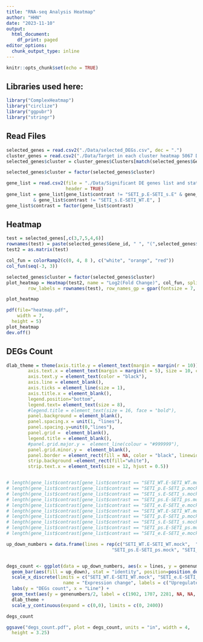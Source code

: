 ```yaml
---
title: "RNA-seq Analysis Heatmap"
author: "HHN"
date: "2023-11-10"
output:
  html_document:
    df_print: paged
editor_options:
  chunk_output_type: inline
---
```


```r
knitr::opts_chunk$set(echo = TRUE)
```

## Libraries used here:

```r
library("ComplexHeatmap")
library("circlize")
library("ggpubr")
library("stringr")
```


## Read Files

```r
selected_genes = read.csv2("./Data/selected_DEGs.csv", dec = ".")
cluster_genes = read.csv2("./Data/Target in each cluster heatmap 5067 DE genes.csv", dec = ".", sep = ",") 
selected_genes$cluster = cluster_genes$Clusters[match(selected_genes$Gene_id, cluster_genes$Targets)]

selected_genes$cluster = factor(selected_genes$cluster)

gene_list = read.csv2(file = "./Data/Significant DE genes list and statistics.csv", sep = ",", dec = ".",
                      header = TRUE)
gene_list = gene_list[gene_list$contrast != "SETI_p.E-SETI_s.E" & gene_list$contrast != "SETI_p.E-SETI_WT.E"
          & gene_list$contrast != "SETI_s.E-SETI_WT.E", ]
gene_list$contrast = factor(gene_list$contrast)
```

## Heatmap

```r
test = selected_genes[,c(3,7,5,4,6)]
rownames(test) = paste(selected_genes$Gene_id, " ", "(",selected_genes$Gene,")", sep = "")
test2 = as.matrix(test)

col_fun = colorRamp2(c(0, 4, 8 ), c("white", "orange", "red"))
col_fun(seq(-3, 3))

selected_genes$cluster = factor(selected_genes$cluster)
plot_heatmap = Heatmap(test2, name = "Log2(Fold Change)", col_fun, split = selected_genes$cluster, rect_gp = gpar(col = "black"), row_gap = unit(1.5, "mm"), show_parent_dend_line = FALSE, row_order = order(as.numeric(gsub("row", "", rownames(test)))),
        row_labels = rownames(test), row_names_gp = gpar(fontsize = 7, fontface = "italic"), show_column_names = TRUE, column_names_rot = -45, column_order = c("SETI", "eds1", "pad4", "sag101", "pad4sag101"), column_labels = c(expression("SETI_wt"), expression("SETI_" * italic("eds1")), expression("SETI_" * italic("pad4")), expression("SETI_" * italic("sag101")), expression("SETI_" * italic("pad4 sag101"))))

plot_heatmap 
```

```r
pdf(file="heatmap.pdf",
    width = 7,
  height = 5)
plot_heatmap
dev.off()
```

##  DEGs Count

```r
dlab_theme = theme(axis.title.y = element_text(margin = margin(r = 10)), text = element_text(size=10), axis.text = element_text(size=10),
        axis.text.x = element_text(margin = margin(t = 5), size = 10, colour = "black", angle = 20, hjust=1),
        axis.text.y = element_text(color = "black"),
        axis.line = element_blank(),
        axis.ticks = element_line(size = 1),
        axis.title.x = element_blank(),
        legend.position="bottom", 
        legend.text= element_text(size = 8),
        #legend.title = element_text(size = 16, face = "bold"),
        panel.background = element_blank(),
        panel.spacing.x = unit(1, "lines"),
        panel.spacing.y=unit(0,"lines"),
        panel.grid =  element_blank(),
        legend.title = element_blank(),
        #panel.grid.major.y =  element_line(colour = "#999999"),
        panel.grid.minor.y =  element_blank(),
        panel.border = element_rect(fill = NA, color = "black", linewidth = 1),
        strip.background =element_rect(fill="white"),
        strip.text.x = element_text(size = 12, hjust = 0.5))


# length(gene_list$contrast[gene_list$contrast == "SETI_WT.E-SETI_WT.mock" & gene_list$up.down == "up-regulated"])
# length(gene_list$contrast[gene_list$contrast == "SETI_p.E-SETI_p.mock" & gene_list$up.down == "up-regulated"])
# length(gene_list$contrast[gene_list$contrast == "SETI_s.E-SETI_s.mock" & gene_list$up.down == "up-regulated"])
# length(gene_list$contrast[gene_list$contrast == "SETI_ps.E-SETI_ps.mock" & gene_list$up.down == "up-regulated"])
# length(gene_list$contrast[gene_list$contrast == "SETI_e.E-SETI_e.mock" & gene_list$up.down == "up-regulated"])
# length(gene_list$contrast[gene_list$contrast == "SETI_WT.E-SETI_WT.mock" & gene_list$up.down == "down-regulated"])
# length(gene_list$contrast[gene_list$contrast == "SETI_p.E-SETI_p.mock" & gene_list$up.down == "down-regulated"])
# length(gene_list$contrast[gene_list$contrast == "SETI_s.E-SETI_s.mock" & gene_list$up.down == "down-regulated"])
# length(gene_list$contrast[gene_list$contrast == "SETI_ps.E-SETI_ps.mock" & gene_list$up.down == "down-regulated"])
# length(gene_list$contrast[gene_list$contrast == "SETI_e.E-SETI_e.mock" & gene_list$up.down == "down-regulated"])

up_down_numbers = data.frame(lines = rep(c("SETI_WT.E-SETI_WT.mock",  "SETI_p.E-SETI_p.mock", "SETI_s.E-SETI_s.mock",
                                       "SETI_ps.E-SETI_ps.mock", "SETI_e.E-SETI_e.mock"), 2), up_down = factor(rep(c("upregulated", "downregulated"), each = 5), levels = c("upregulated", "downregulated")), genenumbers = c(1902, 1707, 2281, 0, 0, 1044, 462, 1942, 0, 0))


degs_count <- ggplot(data = up_down_numbers, aes(x = lines, y = genenumbers))+
  geom_bar(aes(fill = up_down), stat = "identity", position=position_dodge(), alpha = 0.75) +
  scale_x_discrete(limits = c("SETI_WT.E-SETI_WT.mock", "SETI_e.E-SETI_e.mock", "SETI_ps.E-SETI_ps.mock", "SETI_p.E-SETI_p.mock", "SETI_s.E-SETI_s.mock"), labels=c(expression("SETI wt"), expression("SETI" ~ italic("eds1")), expression("SETI" ~ italic("pad4 sag101")), expression("SETI" ~ italic("pad4")), expression("SETI" ~ italic("sag101")))) + scale_fill_manual(values = c("#F93D3D", "#0072B2"),
                     name = "Expression change", labels = c("Upregulated DEGs", "Downregulated DEGs"))  +
  labs(y = "DEGs count", x = "Line") +
  geom_text(aes(y = genenumbers/2, label = c(1902, 1707, 2281, NA, NA, 1044, 462, 1942, NA, NA), group = up_down),  position=position_dodge(0.9), size = 2) +
  dlab_theme +
  scale_y_continuous(expand = c(0,0), limits = c(0, 2400)) 

degs_count 
```

```r
ggsave("degs_count.pdf", plot = degs_count, units = "in", width = 4,
  height = 3.25)
```
